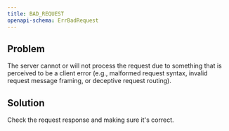 ```yaml
---
title: BAD_REQUEST
openapi-schema: ErrBadRequest
---
```


## Problem

The server cannot or will not process the request due to something that is perceived to be a client error (e.g., malformed request syntax, invalid request message framing, or deceptive request routing).

## Solution

Check the request response and making sure it's correct.
